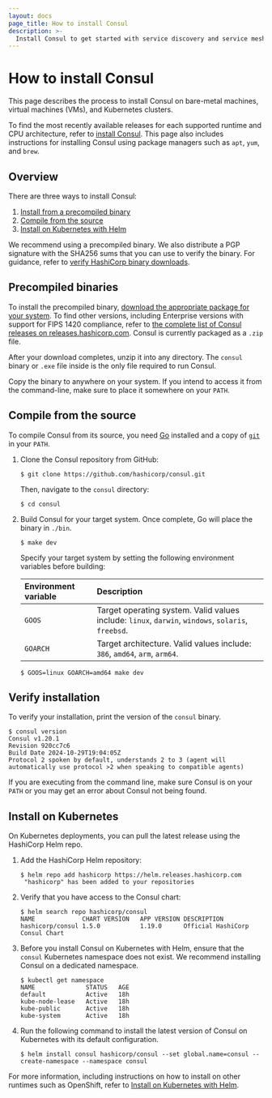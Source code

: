 ```yaml
---
layout: docs
page_title: How to install Consul
description: >-
  Install Consul to get started with service discovery and service mesh. Follow the installation instructions to download the precompiled binary, or use Go to compile from source.
---
```


# How to install Consul

This page describes the process to install Consul on bare-metal machines, virtual machines (VMs), and Kubernetes clusters. 

To find the most recently available releases for each supported runtime and CPU architecture, refer to [install Consul](/consul/install). This page also includes instructions for installing Consul using package managers such as `apt`, `yum`, and `brew`.

## Overview

There are three ways to install Consul:

1. [Install from a precompiled binary](#precompiled-binaries)
1. [Compile from the source](#compile-from-the-source)
1. [Install on Kubernetes with Helm](#install-on-kubernetes)

We recommend using a precompiled binary. We also distribute a PGP signature with the SHA256 sums that you can use to verify the binary. For guidance, refer to [verify HashiCorp binary downloads](/well-architected-framework/operational-excellence/verify-hashicorp-binary).

## Precompiled binaries

To install the precompiled binary, [download the appropriate package for your system](/consul/install). To find other versions, including Enterprise versions with support for FIPS 1420 compliance, refer to [the complete list of Consul releases on releases.hashicorp.com](https://releases.hashicorp.com/consul/). Consul is currently packaged as a `.zip` file.

After your download completes, unzip it into any directory. The `consul` binary or `.exe` file inside is the only file required to run Consul.

Copy the binary to anywhere on your system. If you intend to access it from the command-line, make sure to place it somewhere on your `PATH`.

## Compile from the source

To compile Consul from its source, you need [Go](https://golang.org) installed and a copy of [`git`](https://www.git-scm.com/) in your `PATH`.

1. Clone the Consul repository from GitHub:

   ```shell-session
   $ git clone https://github.com/hashicorp/consul.git
   ```

   Then, navigate to the `consul` directory:

   ```shell-session
   $ cd consul
   ```

1. Build Consul for your target system. Once complete, Go will place the binary in `./bin`.

   <Tabs>
   <Tab heading="Compile for your current system">

   ```shell-session
   $ make dev
   ```

   </Tab>
   <Tab heading="Cross-compile for another system">

   Specify your target system by setting the following environment variables
   before building:

   | Environment variable | Description |
   | :------------------- | :---------- |
   | `GOOS`               | Target operating system. Valid values include: `linux`, `darwin`, `windows`, `solaris`, `freebsd`. |
   | `GOARCH`             | Target architecture. Valid values include: `386`, `amd64`, `arm`, `arm64`. |

   ```shell-session
   $ GOOS=linux GOARCH=amd64 make dev
   ```

   </Tab>
   </Tabs>

## Verify installation

To verify your installation, print the version of the `consul` binary.

```shell-session
$ consul version
Consul v1.20.1
Revision 920cc7c6
Build Date 2024-10-29T19:04:05Z
Protocol 2 spoken by default, understands 2 to 3 (agent will automatically use protocol >2 when speaking to compatible agents)
```

If you are executing from the command line, make sure Consul is on your `PATH` or you may get an error about Consul not being found.

## Install on Kubernetes

On Kubernetes deployments, you can pull the latest release using the HashiCorp Helm repo.

1. Add the HashiCorp Helm repository:

   ```shell-session
   $ helm repo add hashicorp https://helm.releases.hashicorp.com
    "hashicorp" has been added to your repositories
   ```

1. Verify that you have access to the Consul chart:

   ```shell-session
   $ helm search repo hashicorp/consul
   NAME            	CHART VERSION	APP VERSION	DESCRIPTION                    
   hashicorp/consul	1.5.0        	1.19.0     	Official HashiCorp Consul Chart
   ```

1. Before you install Consul on Kubernetes with Helm, ensure that the `consul` Kubernetes namespace does not exist. We recommend installing Consul on a dedicated namespace.

   ```shell-session
   $ kubectl get namespace
   NAME              STATUS   AGE
   default           Active   18h
   kube-node-lease   Active   18h
   kube-public       Active   18h
   kube-system       Active   18h
   ```

1. Run the following command to install the latest version of Consul on Kubernetes with its default configuration.

   ```shell-session
   $ helm install consul hashicorp/consul --set global.name=consul --create-namespace --namespace consul
   ```

For more information, including instructions on how to install on other runtimes such as OpenShift, refer to [Install on Kubernetes with Helm](/consul/docs/deploy/server/k8s/helm).